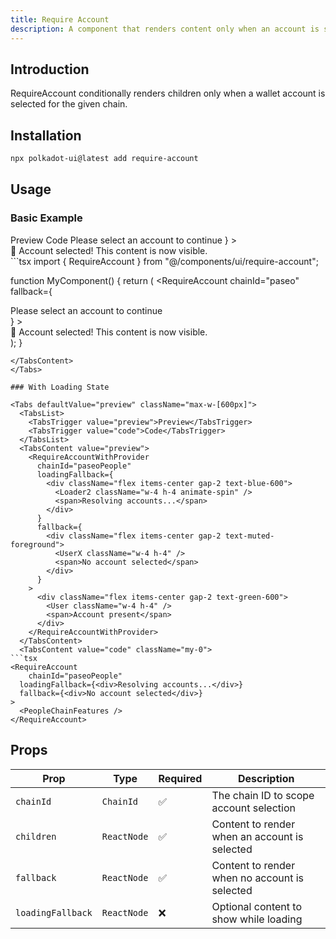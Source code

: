 ```yaml
---
title: Require Account
description: A component that renders content only when an account is selected.
---
```



## Introduction

RequireAccount conditionally renders children only when a wallet account is selected for the given chain.

## Installation

```bash
npx polkadot-ui@latest add require-account
```

## Usage

### Basic Example

<Tabs defaultValue="preview" className="max-w-[600px]">
  <TabsList>
    <TabsTrigger value="preview">Preview</TabsTrigger>
    <TabsTrigger value="code">Code</TabsTrigger>
  </TabsList>
  <TabsContent value="preview">
    <RequireAccountWithProvider
      chainId="paseo"
      fallback={
        <div className="flex items-center gap-2 text-muted-foreground">
          <UserX className="w-4 h-4" />
          <span>Please select an account to continue</span>
        </div>
      }
    >
      <div className="flex items-center gap-2 text-green-600">
        <User className="w-4 h-4" />
        <span>🎉 Account selected! This content is now visible.</span>
      </div>
    </RequireAccountWithProvider>
  </TabsContent>
  <TabsContent value="code" className="my-0">
```tsx
import { RequireAccount } from "@/components/ui/require-account";

function MyComponent() {
  return (
    <RequireAccount
      chainId="paseo"
      fallback={<div>Please select an account to continue</div>}
    >
      <div>🎉 Account selected! This content is now visible.</div>
    </RequireAccount>
  );
}
```
</TabsContent>
</Tabs>

### With Loading State

<Tabs defaultValue="preview" className="max-w-[600px]">
  <TabsList>
    <TabsTrigger value="preview">Preview</TabsTrigger>
    <TabsTrigger value="code">Code</TabsTrigger>
  </TabsList>
  <TabsContent value="preview">
    <RequireAccountWithProvider
      chainId="paseoPeople"
      loadingFallback={
        <div className="flex items-center gap-2 text-blue-600">
          <Loader2 className="w-4 h-4 animate-spin" />
          <span>Resolving accounts...</span>
        </div>
      }
      fallback={
        <div className="flex items-center gap-2 text-muted-foreground">
          <UserX className="w-4 h-4" />
          <span>No account selected</span>
        </div>
      }
    >
      <div className="flex items-center gap-2 text-green-600">
        <User className="w-4 h-4" />
        <span>Account present</span>
      </div>
    </RequireAccountWithProvider>
  </TabsContent>
  <TabsContent value="code" className="my-0">
```tsx
<RequireAccount
    chainId="paseoPeople"
  loadingFallback={<div>Resolving accounts...</div>}
  fallback={<div>No account selected</div>}
>
  <PeopleChainFeatures />
</RequireAccount>
```
</TabsContent>
</Tabs>

## Props

| Prop | Type | Required | Description |
|------|------|----------|-------------|
| `chainId` | `ChainId` | ✅ | The chain ID to scope account selection |
| `children` | `ReactNode` | ✅ | Content to render when an account is selected |
| `fallback` | `ReactNode` | ✅ | Content to render when no account is selected |
| `loadingFallback` | `ReactNode` | ❌ | Optional content to show while loading |


